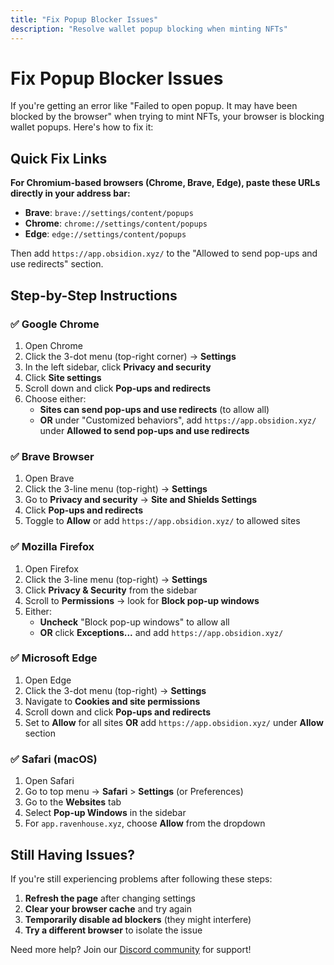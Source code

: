 ```yaml
---
title: "Fix Popup Blocker Issues"
description: "Resolve wallet popup blocking when minting NFTs"
---
```


# Fix Popup Blocker Issues

If you're getting an error like "Failed to open popup. It may have been blocked by the browser" when trying to mint NFTs, your browser is blocking wallet popups. Here's how to fix it:

## Quick Fix Links

**For Chromium-based browsers (Chrome, Brave, Edge), paste these URLs directly in your address bar:**

- **Brave**: `brave://settings/content/popups`
- **Chrome**: `chrome://settings/content/popups`  
- **Edge**: `edge://settings/content/popups`

Then add `https://app.obsidion.xyz/` to the "Allowed to send pop-ups and use redirects" section.

## Step-by-Step Instructions

### ✅ Google Chrome

1. Open Chrome
2. Click the 3-dot menu (top-right corner) → **Settings**
3. In the left sidebar, click **Privacy and security**
4. Click **Site settings**
5. Scroll down and click **Pop-ups and redirects**
6. Choose either:
   - **Sites can send pop-ups and use redirects** (to allow all)
   - **OR** under "Customized behaviors", add `https://app.obsidion.xyz/` under **Allowed to send pop-ups and use redirects**

### ✅ Brave Browser

1. Open Brave
2. Click the 3-line menu (top-right) → **Settings**
3. Go to **Privacy and security** → **Site and Shields Settings**
4. Click **Pop-ups and redirects**
5. Toggle to **Allow** or add `https://app.obsidion.xyz/` to allowed sites

### ✅ Mozilla Firefox

1. Open Firefox
2. Click the 3-line menu (top-right) → **Settings**
3. Click **Privacy & Security** from the sidebar
4. Scroll to **Permissions** → look for **Block pop-up windows**
5. Either:
   - **Uncheck** "Block pop-up windows" to allow all
   - **OR** click **Exceptions...** and add `https://app.obsidion.xyz/`

### ✅ Microsoft Edge

1. Open Edge
2. Click the 3-dot menu (top-right) → **Settings**
3. Navigate to **Cookies and site permissions**
4. Scroll down and click **Pop-ups and redirects**
5. Set to **Allow** for all sites **OR** add `https://app.obsidion.xyz/` under **Allow** section

### ✅ Safari (macOS)

1. Open Safari
2. Go to top menu → **Safari** > **Settings** (or Preferences)
3. Go to the **Websites** tab
4. Select **Pop-up Windows** in the sidebar
5. For `app.ravenhouse.xyz`, choose **Allow** from the dropdown

## Still Having Issues?

If you're still experiencing problems after following these steps:

1. **Refresh the page** after changing settings
2. **Clear your browser cache** and try again
3. **Temporarily disable ad blockers** (they might interfere)
4. **Try a different browser** to isolate the issue

Need more help? Join our [Discord community](https://discord.gg/CR8nKg5gYB) for support!